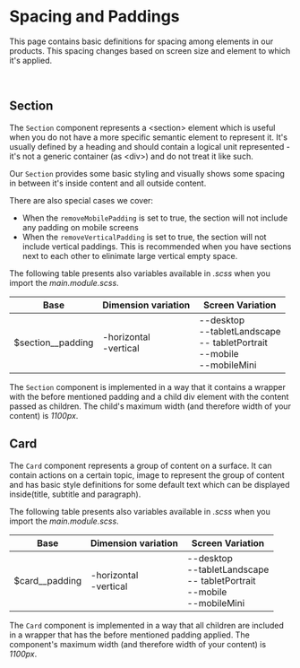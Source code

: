 
<Meta title="Design System/Spacing And Paddings" />

<style>{`
  .subheading {
    --mediumdark: '#999999';
    font-weight: 900;
    font-size: 13px;
    color: #999;
    letter-spacing: 6px;
    line-height: 24px;
    text-transform: uppercase;
    margin-bottom: 12px;
    margin-top: 40px;
  }

  .color-display {
    color: #424C6D;
    margin: 10px;
    cursor: pointer;
    background: none;
    padding: 0;
    border: none;
    position: relative;
  }

  .color-display:before {
    content: "copied";
    position: absolute;
    top: 30px;
    left: 20px;
    color: black;
    font-weight:700;
    visibility: hidden;
    transition: all 1s cubic-bezier(0.34, 1.56, 0.64, 1);
  }

  .color-display:active:before {
    visibility: visible;
    transform: scale(1.4);
  }

  .color-display:focus {
    outline: none;  
  }
  

  .color-background {
    height: 75px;
    width: 75px;
  }
  .color-background:hover {
    opacity: 0.9;
  }
  .color-display:focus .color-background  {
    opacity: 0.9;
    outline: 1px solid #47bbe0;
  }
`}</style>

# Spacing and Paddings

This page contains basic definitions for spacing among elements in our products. This spacing changes based on screen size and element to
which it's applied.

<br />

## Section

The `Section` component represents a &lt;section&gt; element which is useful when you do not have a more specific semantic element to represent it.
It's usually defined by a heading and should contain a logical unit represented - it's not a generic container (as &lt;div&gt;) and do not treat it
like such.

Our `Section` provides some basic styling and visually shows some spacing in between it's inside content and all outside content.

<Flexbox flexWrap="wrap" justifyContent="space-between">
  <SectionDisplay screen="desktop" title="Desktop" />
  <SectionDisplay screen="tabletLandscape" title="Tablet Landscape" /> 
  <SectionDisplay screen="tabletPortrait" title="Tablet Portrait"/> 
  <SectionDisplay screen="mobile" title="Mobile"/> 
  <SectionDisplay screen="mobileMini" title="Mobile Mini"/> 
</Flexbox>

There are also special cases we cover:
- When the `removeMobilePadding` is set to true, the section will not include any padding on mobile screens
- When the `removeVerticalPadding` is set to true, the section will not include vertical paddings. This is recommended when you have sections next to each other to elinimate large vertical empty space.

The following table presents also variables available in *.scss* when you import the *main.module.scss*.

| Base | Dimension variation | Screen Variation |
| ------------- | ------------- | ------------- |
| $section__padding | -horizontal <br/> -vertical | --desktop <br/> --tabletLandscape <br/> -- tabletPortrait <br/> --mobile <br /> --mobileMini|

The `Section` component is implemented in a way that it contains a wrapper with the before mentioned padding and a child div element with the content passed as children.
The child's maximum width (and therefore width of your content) is *1100px*.

## Card

The `Card` component represents a group of content on a surface. It can contain
actions on a certain topic, image to represent the group of content and has basic style definitions
for some default text which can be displayed inside(title, subtitle and paragraph).

<Flexbox flexWrap="wrap" justifyContent="space-between">
  <CardDisplay screen="desktop" title="Desktop" />
  <CardDisplay screen="tabletLandscape" title="Tablet Landscape" /> 
  <CardDisplay screen="tabletPortrait" title="Tablet Portrait"/> 
  <CardDisplay screen="mobile" title="Mobile"/> 
</Flexbox>

The following table presents also variables available in *.scss* when you import the *main.module.scss*.

| Base | Dimension variation | Screen Variation |
| ------------- | ------------- | ------------- |
| $card__padding | -horizontal <br/> -vertical | --desktop <br/> --tabletLandscape <br/> -- tabletPortrait <br/> --mobile <br /> --mobileMini|

The `Card` component is implemented in a way that all children are included in a wrapper that has the before mentioned padding applied.
The component's maximum width (and therefore width of your content) is *1100px*.